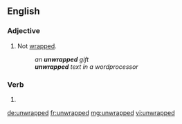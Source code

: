 ==English==

===Adjective===
{{en-adj|-}}

# Not [[wrapped]].
#: ''an '''unwrapped''' gift''
#: '''''unwrapped''' text in a wordprocessor''

===Verb===
{{head|en|verb form}}

# {{en-past of|unwrap}}

[[de:unwrapped]]
[[fr:unwrapped]]
[[mg:unwrapped]]
[[vi:unwrapped]]
